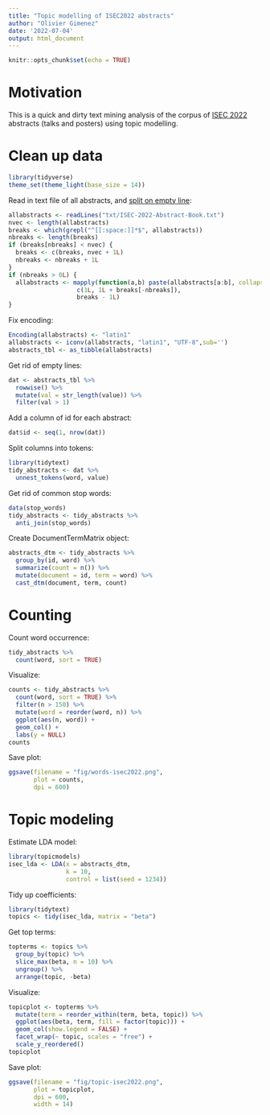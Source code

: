 ```yaml
---
title: "Topic modelling of ISEC2022 abstracts"
author: "Olivier Gimenez"
date: '2022-07-04'
output: html_document
---
```


```r
knitr::opts_chunk$set(echo = TRUE)
```

# Motivation

This is a quick and dirty text mining analysis of the corpus of [ISEC 2022](https://www.isec2022.org/) abstracts (talks and posters) using topic modelling. 

# Clean up data

```r
library(tidyverse)
theme_set(theme_light(base_size = 14))
```

Read in text file of all abstracts, and [split on empty line](https://stackoverflow.com/questions/38958597/r-split-text-on-empty-line):
```r
allabstracts <- readLines("txt/ISEC-2022-Abstract-Book.txt")
nvec <- length(allabstracts)
breaks <- which(grepl("^[[:space:]]*$", allabstracts))
nbreaks <- length(breaks)
if (breaks[nbreaks] < nvec) {
  breaks <- c(breaks, nvec + 1L)
  nbreaks <- nbreaks + 1L
}
if (nbreaks > 0L) {
  allabstracts <- mapply(function(a,b) paste(allabstracts[a:b], collapse = " "),
                   c(1L, 1L + breaks[-nbreaks]),
                   breaks - 1L)
}
```

Fix encoding:
```r
Encoding(allabstracts) <- "latin1"
allabstracts <- iconv(allabstracts, "latin1", "UTF-8",sub='')
abstracts_tbl <- as_tibble(allabstracts)
```

Get rid of empty lines:
```r
dat <- abstracts_tbl %>%
  rowwise() %>%
  mutate(val = str_length(value)) %>%
  filter(val > 1)
```

Add a column of id for each abstract:
```r
dat$id <- seq(1, nrow(dat))
```

Split columns into tokens:
```r
library(tidytext)
tidy_abstracts <- dat %>%
  unnest_tokens(word, value)
```

Get rid of common stop words:
```r
data(stop_words)
tidy_abstracts <- tidy_abstracts %>%
  anti_join(stop_words)
```

Create DocumentTermMatrix object:
```r
abstracts_dtm <- tidy_abstracts %>%
  group_by(id, word) %>%
  summarize(count = n()) %>%
  mutate(document = id, term = word) %>%
  cast_dtm(document, term, count)
```

# Counting

Count word occurrence:
```r
tidy_abstracts %>%
  count(word, sort = TRUE)
```

Visualize:
```r
counts <- tidy_abstracts %>%
  count(word, sort = TRUE) %>%
  filter(n > 150) %>%
  mutate(word = reorder(word, n)) %>%
  ggplot(aes(n, word)) +
  geom_col() +
  labs(y = NULL)
counts
```

Save plot:
```r
ggsave(filename = "fig/words-isec2022.png",
       plot = counts,
       dpi = 600)
```

# Topic modeling

Estimate LDA model:
```r
library(topicmodels)
isec_lda <- LDA(x = abstracts_dtm, 
                k = 10, 
                control = list(seed = 1234))
```

Tidy up coefficients:
```r
library(tidytext)
topics <- tidy(isec_lda, matrix = "beta")
```

Get top terms:
```r
topterms <- topics %>%
  group_by(topic) %>%
  slice_max(beta, n = 10) %>% 
  ungroup() %>%
  arrange(topic, -beta)
```

Visualize:
```r
topicplot <- topterms %>%
  mutate(term = reorder_within(term, beta, topic)) %>%
  ggplot(aes(beta, term, fill = factor(topic))) +
  geom_col(show.legend = FALSE) +
  facet_wrap(~ topic, scales = "free") +
  scale_y_reordered()
topicplot
```

Save plot:
```r
ggsave(filename = "fig/topic-isec2022.png",
       plot = topicplot,
       dpi = 600,
       width = 14)
```


